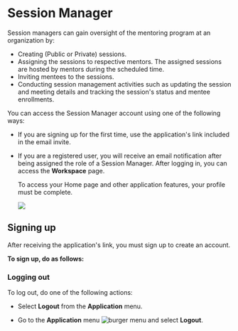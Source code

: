
# Session Manager

Session managers can gain oversight of the mentoring program at an organization by:

* Creating (Public or Private) sessions.
* Assigning the sessions to respective mentors. The assigned sessions are hosted by mentors during the scheduled time.
* Inviting mentees to the sessions.
* Conducting session management activities such as updating the session and meeting details and tracking the session's status and mentee enrollments.

You can access the Session Manager account using one of the following ways:

* If you are signing up for the first time, use the application's link included in the email invite.
* If you are a registered user, you will receive an email notification after being assigned the role of a Session Manager. After logging in, you can access the **Workspace** page.

    <Admonition type="note">    
    <p>To access your Home page and other application features, your profile must be complete.</p>
    </Admonition>

    ![](media/sessionmanagerpage.png)

## Signing up

After receiving the application's link, you must sign up to create an account.

**To sign up, do as follows:**

<SignUp />

### Logging out

To log out, do one of the following actions:

* Select <b>Logout</b> from the <b>Application</b> menu.

* Go to the <b>Application</b> menu ![burger menu](media/burgermenu-icon.png) and select <b>Logout</b>.

